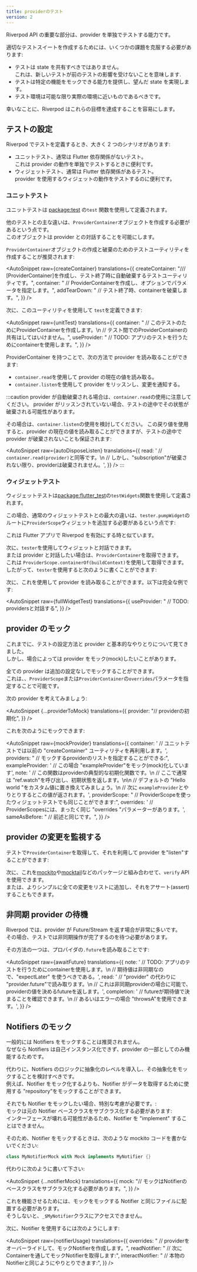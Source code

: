 ```yaml
---
title: providerのテスト
version: 2
---
```



Riverpod API の重要な部分は、provider を単独でテストする能力です。

適切なテストスイートを作成するためには、いくつかの課題を克服する必要があります:

- テストは state を共有すべきではありません。  
  これは、新しいテストが前のテストの影響を受けないことを意味します.
- テストは特定の機能をモックできる能力を提供し、望んだ state を実現します。
- テスト環境は可能な限り実際の環境に近いものであるべきです。

幸いなことに、Riverpod はこれらの目標を達成することを容易にします。

## テストの設定

Riverpod でテストを定義するとき、大きく 2 つのシナリオがあります:

- ユニットテスト、通常は Flutter 依存関係がないテスト。  
  これは provider の動作を単独でテストするときに便利です。
- ウィジェットテスト、通常は Flutter 依存関係があるテスト。  
  provider を使用するウィジェットの動作をテストするのに便利です。

### ユニットテスト

ユニットテストは [package:test](https://pub.dev/packages/test) の`test` 関数を使用して定義されます。

他のテストとの主な違いは、`ProviderContainer`オブジェクトを作成する必要があるという点です。  
このオブジェクトは provider との対話することを可能にします。

`ProviderContainer`オブジェクトの作成と破棄のためのテストユーティリティを作成することが推奨されます:

<AutoSnippet
  raw={createContainer}
  translations={{
    createContainer:
      "/// [ProviderContainer]を作成し、テスト終了時に自動破棄するテストユーティリティです。",
    container:
      "  // ProviderContainerを作成し、オプションでパラメータを指定します。",
    addTearDown: "  // テスト終了時、containerを破棄します。",
  }}
/>

次に、このユーティリティを使用して `test`を定義できます:

<AutoSnippet
  raw={unitTest}
  translations={{
    container:
      "    // このテストのためにProviderContainerを作成します。\n    // テスト間でのProviderContainerの共有はしてはいけません。",
    useProvider:
      "    // TODO: アプリのテストを行うためにcontainerを使用します。",
  }}
/>

ProviderContainer を持つことで、次の方法で provider を読み取ることができます:

- `container.read`を使用して provider の現在の値を読み取る。
- `container.listen`を使用して provider をリッスンし、変更を通知する。

:::caution
provider が自動破棄される場合は、`container.read`の使用に注意してください。
provider がリッスンされていない場合、テストの途中でその状態が破棄される可能性があります。

その場合は、`container.listen`の使用を検討してください。
この戻り値を使用すると、provider の現在の値を読み取ることができますが、テストの途中で provider が破棄されないことも保証されます:

<AutoSnippet
  raw={autoDisposeListen}
  translations={{
    read: '      // `container.read(provider)`と同等です。\n      // しかし、"subscription"が破棄されない限り、providerは破棄されません。',
  }}
/>
:::

### ウィジェットテスト

ウィジェットテストは[package:flutter_test](https://pub.dev/packages/flutter_test)の`testWidgets`関数を使用して定義されます。

この場合、通常のウィジェットテストとの最大の違いは、`tester.pumpWidget`のルートに`ProviderScope`ウィジェットを追加する必要があるという点です:

<AutoSnippet raw={widgetTest} translations={{}} />

これは Flutter アプリで Riverpod を有効にする時と似ています。

次に、`tester`を使用してウィジェットと対話できます。  
または provider と対話したい場合は、`ProviderContainer`を取得できます。  
これは `ProviderScope.containerOf(buildContext)`を使用して取得できます。  
したがって、`tester`を使用すると次のように書くことができます:

<AutoSnippet raw={widgetContainerOf} translations={{}} />

次に、これを使用して provider を読み取ることができます。以下は完全な例です:

<AutoSnippet
  raw={fullWidgetTest}
  translations={{
    useProvider: "    // TODO: providersと対話する",
  }}
/>

## provider のモック

これまでに、テストの設定方法と provider と基本的なやりとりについて見てきました。  
しかし、場合によっては provider をモック(mock)したいことがあります。

全ての provider は追加の設定なしでモックすることができます。  
これは、、`ProviderScope`または`ProviderContainer`の`overrides`パラメータを指定することで可能です。

次の provider を考えてみましょう:

<AutoSnippet
  {...providerToMock}
  translations={{
    provider: "// providerの初期化",
  }}
/>

これを次のようにモックできます:

<AutoSnippet
  raw={mockProvider}
  translations={{
    container:
      '    // ユニットテストでは以前の "createContainer" ユーティリティを再利用します。',
    providers: "      //  モックするproviderのリストを指定することができる:",
    exampleProvider:
      '        // この場合 "exampleProvider"をモック(mock)化しています',
    note: '          // この関数はproviderの典型的な初期化関数です。\n          // ここで通常は "ref.watch"を呼び出し、初期状態を返します。\n\n          // デフォルトの "Hello world "をカスタム値に置き換えてみましょう。\n          // 次に `exampleProvider`とやりとりするとこの値が返されます。',
    providerScope:
      "    // ProviderScopeを使ったウィジェットテストでも同じことができます:",
    overrides:
      '        // ProviderScopesには、まったく同じ "overrides "パラメーターがあります。',
    sameAsBefore: "          // 前述と同じです。",
  }}
/>

## provider の変更を監視する

テストで`ProviderContainer`を取得して、それを利用して provider を"listen"することができます:

<AutoSnippet raw={listenProvider} translations={{}} />

次に、これを[mockito](https://pub.dev/packages/mockito)や[mocktail](https://pub.dev/packages/mocktail)などのパッケージと組み合わせて、`verify` API を使用できます。  
または、よりシンプルに全ての変更をリストに追加し、それをアサート(assert)することもできます。

## 非同期 provider の待機

Riverpod では、provider が Future/Stream を返す場合が非常に多いです。  
その場合、テストでは非同期操作が完了するのを待つ必要があります。

その方法の一つは、プロバイダの`.future`を読み取ることです:

<AutoSnippet
  raw={awaitFuture}
  translations={{
    note: '    // TODO: アプリのテストを行うためにcontainerを使用します。\n    // 期待値は非同期なので、"expectLater" を使うべきである。',
    read: '      // "provider" の代わりに "provider.future"で読み取ります。\n      // これは非同期providerの場合に可能で、providerの値を決めるfutureを返します。',
    completion:
      '      // futureが期待値で決まることを確認できます。\n      // あるいはエラーの場合 "throwsA"を使用できます。',
  }}
/>

## Notifiers のモック

一般的には Notifiers をモックすることは推奨されません。  
なぜなら Notifiers は自己インスタンス化できず、provider の一部としてのみ機能するためです。

代わりに、Notifiers のロジックに抽象化のレベルを導入し、その抽象化をモックすることを検討すべきです。  
例えば、Notifier をモック化するよりも、Notifier がデータを取得するために使用する "repository"をモックすることができます。

それでも Notifier をモックしたい場合、特別な考慮が必要です。:  
モックは元の Notifier ベースクラスをサブクラス化する必要があります:  
インターフェースが壊れる可能性があるため、Notifier を "implement" することはできません。

そのため、Notifier をモックするときは、次のような mockito コードを書かないでください:

```dart
class MyNotifierMock with Mock implements MyNotifier {}
```

代わりに次のように書いて下さい:

<AutoSnippet
  {...notifierMock}
  translations={{
    mock: "// モックはNotifierのベースクラスをサブクラス化する必要があります。",
  }}
/>

<When codegen={true}>

これを機能させるためには、モックをモックする Notifier と同じファイルに配置する必要があります。  
そうしないと、`_$MyNotifier`クラスにアクセスできません。

</When>

次に、Notifier を使用するには次のようにします:

<AutoSnippet
  raw={notifierUsage}
  translations={{
    overrides:
      "      // providerをオーバーライドして、モックNotifierを作成します。",
    readNotifier: "    // 次にContainerを通してモックNotifierを取得します:",
    interactNotifier: "    // 本物のNotifierと同じようにやりとりできます:",
  }}
/>
